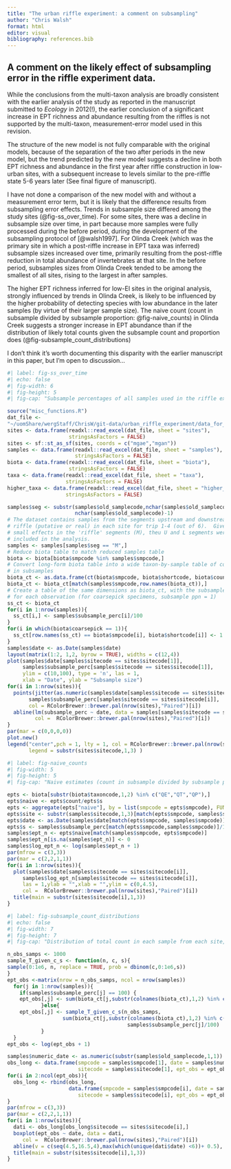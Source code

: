 ```yaml
---
title: "The urban riffle experiment: a comment on subsampling"
author: "Chris Walsh"
format: html
editor: visual
bibliography: references.bib
---
```


## A comment on the likely effect of subsampling error in the riffle experiment data.

While the conclusions from the multi-taxon analysis are broadly consistent with the earlier analysis of the study as reported in the manuscript submitted to *Ecology* in 2012(!), the earlier conclusion of a significant increase in EPT richness and abundance resulting from the riffles is not supported by the multi-taxon, measurement-error model used in this revision.

The structure of the new model is not fully comparable with the original models, because of the separation of the two after periods in the new model, but the trend predicted by the new model suggests a decline in both EPT richness and abundance in the first year after riffle construction in low-urban sites, with a subsequent increase to levels similar to the pre-riffle state 5-6 years later (See final figure of manuscript).

I have not done a comparison of the new model with and without a measurement error term, but it is likely that the difference results from subsampling error effects. Trends in subsample size differed among the study sites (@fig-ss_over_time). For some sites, there was a decline in subsample size over time, in part because more samples were fully processed during the before period, during the development of the subsampling protocol of [@walsh1997]. For Olinda Creek (which was the primary site in which a post-riffle increase in EPT taxa was inferred) subsample sizes increased over time, primarily resulting from the post-riffle reduction in total abundance of invertebrates at that site. In the before period, subsamples sizes from Olinda Creek tended to be among the smallest of all sites, rising to the largest in after samples.

The higher EPT richness inferred for low-EI sites in the original analysis, strongly influenced by trends in Olinda Creek, is likely to be influenced by the higher probability of detecting species with low abundance in the later samples (by virtue of their larger sample size). The naive count (count in subsample divided by subsample proportion: @fig-naive_counts) in Olinda Creek suggests a stronger increase in EPT abundance than if the distribution of likely total counts given the subsample count and proportion does (@fig-subsample_count_distributions)

I don't think it's worth documenting this disparity with the earlier manuscript in this paper, but I'm open to discussion...

```r
#| label: fig-ss_over_time
#| echo: false
#| fig-width: 6
#| fig-height: 5
#| fig-cap: "Subsample percentages of all samples used in the riffle experiment multi-taxon analysis in each site over time, with regression lines indicating trends in subsample percentage over time."

source("misc_functions.R")
dat_file <- 
"~/uomShare/wergStaff/ChrisW/git-data/urban_riffle_experiment/data_for_model.xlsx"
sites <- data.frame(readxl::read_excel(dat_file, sheet = "sites"), 
                    stringsAsFactors = FALSE)
sites <- sf::st_as_sf(sites, coords = c("mgae","mgan"))
samples <- data.frame(readxl::read_excel(dat_file, sheet = "samples"), 
                      stringsAsFactors = FALSE)
biota <- data.frame(readxl::read_excel(dat_file, sheet = "biota"), 
                    stringsAsFactors = FALSE)
taxa <- data.frame(readxl::read_excel(dat_file, sheet = "taxa"), 
                   stringsAsFactors = FALSE)
higher_taxa <- data.frame(readxl::read_excel(dat_file, sheet = "higher_taxa"), 
                   stringsAsFactors = FALSE)

samples$seg <- substr(samples$old_samplecode,nchar(samples$old_samplecode)-1,
                      nchar(samples$old_samplecode)-1)
# The dataset contains samples from the segments upstream and downstream of the 
# riffle (putative or real) in each site for trip 1-4 (out of 6).  Given the 
# small effects in the 'riffle' segments (M), theu U and L segments were not 
# included in the analysis.
samples <- samples[samples$seg == "M",]
# Reduce biota table to match reduced samples table
biota <- biota[biota$smpcode %in% samples$smpcode,]
# Convert long-form biota table into a wide taxon-by-sample table of counts 
# in subsamples
biota_ct <- as.data.frame(ct(biota$smpcode, biota$shortcode, biota$count))
biota_ct <- biota_ct[match(samples$smpcode,row.names(biota_ct)),]
# Create a table of the same dimensions as biota_ct, with the subsample proportion
# for each observation (for coarsepick specimens, subsample ppn = 1)
ss_ct <- biota_ct
for(i in 1:nrow(samples)){
  ss_ct[i,] <- samples$subsample_perc[i]/100
}
for(i in which(biota$coarsepick == 1)){
  ss_ct[row.names(ss_ct) == biota$smpcode[i], biota$shortcode[i]] <- 1
}
samples$date <- as.Date(samples$date)
layout(matrix(1:2, 1,2, byrow = TRUE), widths = c(12,4))
plot(samples$date[samples$sitecode == sites$sitecode[1]],
     samples$subsample_perc[samples$sitecode == sites$sitecode[1]], 
     ylim = c(10,100), type = 'n', las = 1,
     xlab = "Date", ylab = "Subsample size")
for(i in 1:nrow(sites)){
  points(jitter(as.numeric(samples$date[samples$sitecode == sites$sitecode[i]])),
       samples$subsample_perc[samples$sitecode == sites$sitecode[i]], 
       col = RColorBrewer::brewer.pal(nrow(sites),"Paired")[i])
  abline(lm(subsample_perc ~ date, data = samples[samples$sitecode == sites$sitecode[i],]),
         col =  RColorBrewer::brewer.pal(nrow(sites),"Paired")[i])
}
par(mar = c(0,0,0,0))
plot.new()
legend("center",pch = 1, lty = 1, col = RColorBrewer::brewer.pal(nrow(sites),"Paired"),
       legend = substr(sites$sitecode,1,3) )

```

```r
#| label: fig-naive_counts
#| fig-width: 5
#| fig-height: 5
#| fig-cap: "Naive estimates (count in subsample divided by subsample proportion) in each sample from each site over the 6 sampling occasions."

epts <- biota[substr(biota$taxoncode,1,2) %in% c("QE","QT","QP"),]
epts$naive <- epts$count/epts$s
epts <- aggregate(epts["naive"], by = list(smpcode = epts$smpcode), FUN = sum)
epts$site <- substr(samples$sitecode,1,3)[match(epts$smpcode, samples$smpcode)]
epts$date <- as.Date(samples$date[match(epts$smpcode, samples$smpcode)])
epts$s <- samples$subsample_perc[match(epts$smpcode,samples$smpcode)]/100
samples$ept_n <- epts$naive[match(samples$smpcode, epts$smpcode)] 
samples$ept_n[is.na(samples$ept_n)] <- 0
samples$log_ept_n <- log(samples$ept_n + 1)
par(mfrow = c(3,3))
par(mar = c(2,2,1,1))
for(i in 1:nrow(sites)){
  plot(samples$date[samples$sitecode == sites$sitecode[i]],
     samples$log_ept_n[samples$sitecode == sites$sitecode[i]], 
     las = 1,ylab = "",xlab = "",ylim = c(0,4.5),
     col =  RColorBrewer::brewer.pal(nrow(sites),"Paired")[i])
  title(main = substr(sites$sitecode[i],1,3))
}
```

```r
#| label: fig-subsample_count_distributions
#| echo: false
#| fig-width: 7
#| fig-height: 7
#| fig-cap: "Distribution of total count in each sample from each site, given the count in the subsample and subsample proportion (and no other information). Samples are arranged chronologically, and the 2-4 samples collected on each data are separated by the vertical red lines."

n_obs_samps <- 1000
sample_T_given_c_s <- function(n, c, s){
sample(0:1e6, n, replace = TRUE, prob = dbinom(c,0:1e6,s))
}
ept_obs <-matrix(nrow = n_obs_samps, ncol = nrow(samples))
  for(j in 1:nrow(samples)){
    if(samples$subsample_perc[j] == 100) {
    ept_obs[,j] <- sum(biota_ct[j,substr(colnames(biota_ct),1,2) %in% c("QE","QT","QP")])
           }else{
    ept_obs[,j] <- sample_T_given_c_s(n_obs_samps,
                  sum(biota_ct[j,substr(colnames(biota_ct),1,2) %in% c("QE","QT","QP")]),
                                       samples$subsample_perc[j]/100)
           }
  }
ept_obs <- log(ept_obs + 1)

samples$numeric_date <- as.numeric(substr(samples$old_samplecode,1,1)) + 0.1 * samples$replicate
obs_long <- data.frame(smpcode = samples$smpcode[1], date = samples$numeric_date[1],
                       sitecode = samples$sitecode[1], ept_obs = ept_obs[,1])
for(i in 2:ncol(ept_obs)){
  obs_long <- rbind(obs_long,
                    data.frame(smpcode = samples$smpcode[i], date = samples$numeric_date[i],
                       sitecode = samples$sitecode[i], ept_obs = ept_obs[,i]))
}
par(mfrow = c(3,3))
par(mar = c(2,2,1,1))
for(i in 1:nrow(sites)){
  dati <- obs_long[obs_long$sitecode == sites$sitecode[i],]
  boxplot(ept_obs ~ date, data = dati,
     col =  RColorBrewer::brewer.pal(nrow(sites),"Paired")[i])
  abline(v = c(seq(4.5,16.5,4),max(which(unique(dati$date) <6))+ 0.5), col = "red")
  title(main = substr(sites$sitecode[i],1,3))
}

```
